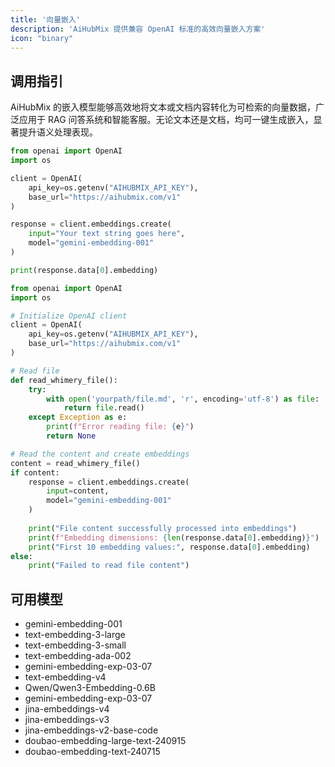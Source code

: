 ```yaml
---
title: '向量嵌入'
description: 'AiHubMix 提供兼容 OpenAI 标准的高效向量嵌入方案'
icon: "binary"
---
```


## 调用指引

AiHubMix 的嵌入模型能够高效地将文本或文档内容转化为可检索的向量数据，广泛应用于 RAG 问答系统和智能客服。无论文本还是文档，均可一键生成嵌入，显著提升语义处理表现。

<CodeGroup>
  
```py 通用 Embedding
from openai import OpenAI
import os

client = OpenAI(
    api_key=os.getenv("AIHUBMIX_API_KEY"),
    base_url="https://aihubmix.com/v1"
)

response = client.embeddings.create(
    input="Your text string goes here",
    model="gemini-embedding-001"
)

print(response.data[0].embedding)
```

```py 文档读取并嵌入
from openai import OpenAI
import os

# Initialize OpenAI client
client = OpenAI(
    api_key=os.getenv("AIHUBMIX_API_KEY"),
    base_url="https://aihubmix.com/v1"
)

# Read file
def read_whimery_file():
    try:
        with open('yourpath/file.md', 'r', encoding='utf-8') as file:
            return file.read()
    except Exception as e:
        print(f"Error reading file: {e}")
        return None

# Read the content and create embeddings
content = read_whimery_file()
if content:
    response = client.embeddings.create(
        input=content,
        model="gemini-embedding-001"
    )
    
    print("File content successfully processed into embeddings")
    print(f"Embedding dimensions: {len(response.data[0].embedding)}")
    print("First 10 embedding values:", response.data[0].embedding)
else:
    print("Failed to read file content")

```

</CodeGroup>

## 可用模型

- gemini-embedding-001
- text-embedding-3-large
- text-embedding-3-small
- text-embedding-ada-002
- gemini-embedding-exp-03-07
- text-embedding-v4
- Qwen/Qwen3-Embedding-0.6B
- gemini-embedding-exp-03-07
- jina-embeddings-v4
- jina-embeddings-v3
- jina-embeddings-v2-base-code
- doubao-embedding-large-text-240915
- doubao-embedding-text-240715

